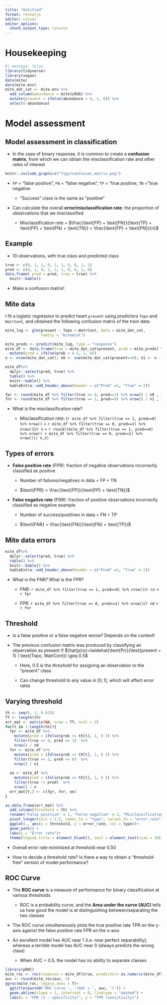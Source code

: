 ```yaml
---
title: "Untitled"
format: revealjs
editor: visual
editor_options: 
  chunk_output_type: console
---
```


# Housekeeping

```r
#| message: false
library(tidyverse)
library(vegan)
data(mite)
data(mite.env)
mite_dat_cat <- mite.env %>%
  add_column(abundance = mite$LRUG) %>%
  mutate(present = ifelse(abundance > 0, 1, 0)) %>%
  select(-abundance)
```

# Model assessment

## Model assessment in classification

-   In the case of binary response, it is common to create a **confusion matrix**, from which we can obtain the misclassification rate and other rates of interest

```r
knitr::include_graphics("figs/confusion_matrix.png")
```

-   `FP` = "false positive", `FN` = "false negative", `TP` = "true positive, `TN` ="true negative

    -   "Success" class is the same as "positive"

-   Can calculate the overall **error/misclassification rate**: the proportion of observations that we misclassified

    -   Misclassification rate = $\frac{\text{FP} + \text{FN}}{\text{TP} + \text{FP} + \text{FN} + \text{TN}} = \frac{\text{FP} + \text{FN}}{n}$

## Example

-   10 observations, with true class and predicted class

```r
true <- c(0, 1, 1, 0, 1, 1, 0, 0, 1, 1)
pred <- c(0, 1, 0, 1, 1, 1, 0, 0, 1, 0)
data.frame( pred = pred, true = true) %>%
  knitr::kable()
```

-   Make a confusion matrix!

## Mite data

I fit a logistic regression to predict heart `present` using predictors `Topo` and `WatrCont`, and obtained the following confusion matrix of the train data:

```r
mite_log <- glm(present ~ Topo + WatrCont, data = mite_dat_cat,
                family = "binomial")

mite_preds <- predict(mite_log, type = "response")
mite_df <- data.frame(true = mite_dat_cat$present, prob = mite_preds) %>%
  mutate(pred = ifelse(prob > 0.5, 1, 0))
n <- nrow(mite_dat_cat); n0 <- sum(mite_dat_cat$present==0); n1 <- n - n0

mite_df%>%
  dplyr::select(pred, true) %>%
  table() %>%
  knitr::kable() %>%
  kableExtra::add_header_above(header = c("Pred" =1, "True" = 2)) 

fpr <- round(mite_df %>% filter(true == 0, pred==1) %>% nrow() / n0 , 3)
fnr <- round(mite_df %>% filter(true == 1, pred==0) %>% nrow() / n1 , 3)
```

-   What is the misclassification rate?

    -   Misclassification rate: (`r mite_df %>% filter(true == 1, pred==0) %>% nrow()` + `r mite_df %>% filter(true == 0, pred==1) %>% nrow()`)/`r n` = `r round((mite_df %>% filter(true == 1, pred==0) %>% nrow() + mite_df %>% filter(true == 0, pred==1) %>% nrow())/ n,3)`

## Types of errors

-   **False positive rate** (FPR): fraction of negative observations incorrectly classified as positive

    -   Number of failures/negatives in data = $\text{FP} + \text{TN}$

    -   $\text{FPR} = \frac{\text{FP}}{\text{FP} + \text{TN}}$

-   **False negative rate** (FNR): fraction of positive observations incorrectly classified as negative example

    -   Number of success/positives in data = $\text{FN} + \text{TP}$

    -   $\text{FNR} = \frac{\text{FN}}{\text{FN} + \text{TP}}$

## Mite data errors

```r
mite_df%>%
  dplyr::select(pred, true) %>%
  table() %>%
  knitr::kable() %>%
  kableExtra::add_header_above(header = c("Pred" =1, "True" = 2)) 
```

-   What is the FNR? What is the FPR?

    -   FNR: `r mite_df %>% filter(true == 1, pred==0) %>% nrow()`/`r n1` = `r fpr`

    -   FPR: `r mite_df %>% filter(true == 0, pred==1) %>% nrow()`/`r n0` = `r fnr`

## Threshold

-   Is a false positive or a false negative worse? Depends on the context!

-   The previous confusion matrix was produced by classifying an observation as present if $\hat{p}(x)=\widehat{\text{Pr}}(\text{present = 1} | \text{Topo, WatrCont}) \geq 0.5$

    -   Here, 0.5 is the *threshold* for assigning an observation to the "present" class

    -   Can change threshold to any value in $[0,1]$, which will affect error rates

## Varying threshold

```r
th <- seq(0, 1, 0.025)
TT <- length(th)
err_mat <- matrix(NA, nrow = TT, ncol = 3)
for(t in 1:length(th)){
  fpr <- mite_df %>%
    mutate(pred = ifelse(prob >= th[t], 1, 0 )) %>%
    filter(true == 0, pred == 1)  %>%
    nrow() / n0
  fnr <- mite_df %>%
    mutate(pred = ifelse(prob >= th[t], 1, 0 )) %>%
    filter(true == 1, pred == 0)  %>%
    nrow() / n1
  
  oe <- mite_df %>%
    mutate(pred = ifelse(prob >= th[t], 1, 0 )) %>%
    filter(true != pred)  %>%
    nrow() / n
  err_mat[t,] <- c(fpr, fnr, oe)
}

as.data.frame(err_mat) %>%
  add_column(threshold = th) %>%
  rename("False positive" = 1, "False negative" = 2, "Misclassification\n error" = 3) %>%
  pivot_longer(cols = 1:3, names_to = "type", values_to = "error_rate") %>%
  ggplot(., aes(x = threshold, y = error_rate, col = type))+
  geom_path() +
  labs(y = "Error rate")+
  theme(legend.title = element_blank(), text = element_text(size = 20))
```

-   Overall error rate minimized at threshold near 0.50

-   How to decide a threshold rate? Is there a way to obtain a "threshold-free" version of model performance?

## ROC Curve

-   The **ROC curve** is a measure of performance for binary classification at various thresholds

    -   ROC is a probability curve, and the **Area under the curve (AUC)** tells us how good the model is at distinguishing between/separating the two classes

-   The ROC curve simultaneously plots the true positive rate TPR on the y-axis against the false positive rate FPR on the x-axis

-   An excellent model has AUC near 1 (i.e. near perfect separability), whereas a terrible model has AUC near 0 (always predicts the wrong class)

    -   When AUC = 0.5, the model has no ability to separate classes

```r
library(pROC)
mite_roc <- roc(response = mite_df$true, predictor= as.numeric(mite_df$pred)-1, plot = F)
auc <- round(mite_roc$auc, 3)
ggroc(mite_roc, legacy.axes = T)+
  ggtitle(paste0('ROC Curve ', '(AUC = ', auc, ')')) +
  geom_abline(slope = 1, intercept = 0, linetype = "dashed") +
  labs(x = "FPR (1 - specificity)", y = "TPR (sensitivity)")
```
